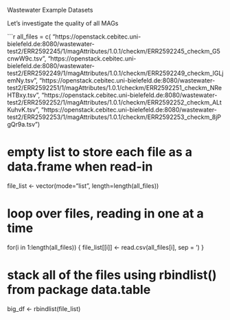 Wastewater Example Datasets

Let's investigate the quality of all MAGs

```r
all_files = c(
"https://openstack.cebitec.uni-bielefeld.de:8080/wastewater-test2/ERR2592245/1/magAttributes/1.0.1/checkm/ERR2592245_checkm_G5cnwW9c.tsv",
"https://openstack.cebitec.uni-bielefeld.de:8080/wastewater-test2/ERR2592249/1/magAttributes/1.0.1/checkm/ERR2592249_checkm_lGLjemNy.tsv",
"https://openstack.cebitec.uni-bielefeld.de:8080/wastewater-test2/ERR2592251/1/magAttributes/1.0.1/checkm/ERR2592251_checkm_NReHTBxy.tsv",
"https://openstack.cebitec.uni-bielefeld.de:8080/wastewater-test2/ERR2592252/1/magAttributes/1.0.1/checkm/ERR2592252_checkm_ALtKuhvK.tsv",
"https://openstack.cebitec.uni-bielefeld.de:8080/wastewater-test2/ERR2592253/1/magAttributes/1.0.1/checkm/ERR2592253_checkm_8jPgQr9a.tsv")



# empty list to store each file as a data.frame when read-in
file_list <- vector(mode="list", length=length(all_files))

# loop over files, reading in one at a time
for(i in 1:length(all_files)) {
    file_list[[i]] <- read.csv(all_files[i], sep = '\t')
}

# stack all of the files using rbindlist() from package data.table
big_df <- rbindlist(file_list)
